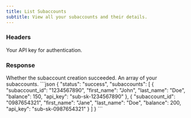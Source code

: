 ```yaml
---
title: List Subaccounts
subtitle: View all your subaccounts and their details.
---
```



### Headers

<ParamField header="authorization" type="string" required>
  Your API key for authentication.
</ParamField>

### Response
<ResponseField name="status" type="string">
    Whether the subaccount creation succeeded.
</ResponseField>

<ResponseField name="subaccounts" type="array[object]">
    An array of your subaccounts.
</ResponseField>

<ResponseExample>
```json
{
    "status": "success",
    "subaccounts": [
        {
            "subaccount_id": "1234567890",
            "first_name": "John",
            "last_name": "Doe",
            "balance": 150,
            "api_key": "sub-sk-1234567890"
        },
        {
            "subaccount_id": "0987654321",
            "first_name": "Jane",
            "last_name": "Doe",
            "balance": 200,
            "api_key": "sub-sk-0987654321"
        }
    ]
}
```
</ResponseExample>
